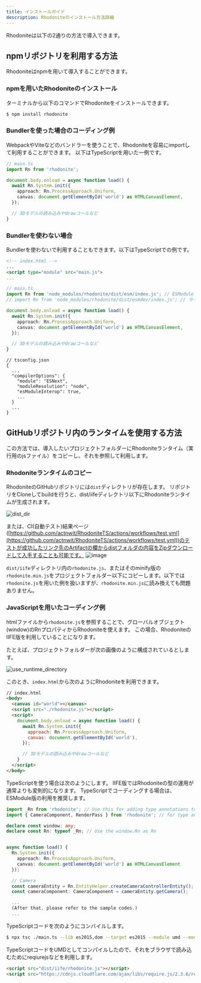 ```yaml
---
title: インストールガイド
description: Rhodoniteのインストール方法詳細
---
```



<DocLayout>

Rhodoniteは以下の2通りの方法で導入できます。

## npmリポジトリを利用する方法

Rhodoniteはnpmを用いて導入することができます。

### npmを用いたRhodoniteのインストール

ターミナルから以下のコマンドでRhodoniteをインストールできます。

```bash
$ npm install rhodonite
```

### Bundlerを使った場合のコーディング例

WebpackやViteなどのバンドラーを使うことで、Rhodoniteを容易にimportして利用することができます。
以下はTypeScriptを用いた一例です。

```ts
// main.ts
import Rn from 'rhodonite';

document.body.onload = async function load() {
  await Rn.System.init({
    approach: Rn.ProcessApproach.Uniform,
    canvas: document.getElementById('world') as HTMLCanvasElement,
  });

  // 3Dモデルの読み込みやdrawコールなど
}
```

### Bundlerを使わない場合

Bundlerを使わないで利用することもできます。以下はTypeScriptでの例です。

```html
<!-- index.html -->
...
<script type="module" src="main.js">
...
```

```ts
// main.ts
import Rn from 'node_modules/rhodonite/dist/esm/index.js'; // ESModuleとして利用
// import Rn from 'node_modules/rhodonite/dist/esmdev/index.js'; // ライブラリ内のソースマップ表示やステップ実行をしたい場合はこちらを使う

document.body.onload = async function load() {
  await Rn.System.init({
    approach: Rn.ProcessApproach.Uniform,
    canvas: document.getElementById('world') as HTMLCanvasElement,
  });

  // 3Dモデルの読み込みやdrawコールなど
}
```

```
// tsconfig.json
{
  ...
  "compilerOptions": {
    "module": "ESNext",
    "moduleResolution": "node",
    "esModuleInterop": true,
    ...
  }
  ...
}
```

## GitHubリポジトリ内のランタイムを使用する方法

この方法では、導入したいプロジェクトフォルダーにRhodoniteランタイム（実行用のjsファイル）をコピーし、それを参照して利用します。

### Rhodoniteランタイムのコピー

RhodoniteのGitHubリポジトリには`dist`ディレクトリが存在します。
リポジトリをCloneしてbuildを行うと、dist/iifeディレクトリ以下にRhodoniteランタイムが生成されます。

![dist_dir](https://user-images.githubusercontent.com/3821214/161363331-ff417948-228b-460e-a11a-2cc8481f6df0.png)

または、CI(自動テスト)結果ページ([https://github.com/actnwit/RhodoniteTS/actions/workflows/test.yml](https://github.com/actnwit/RhodoniteTS/actions/workflows/test.yml))のテストが成功したリンク先のArtifactの欄からdistフォルダの内容をZipダウンロードして入手することも可能です。
![image](https://user-images.githubusercontent.com/3821214/161414183-1d070606-771a-47e4-b5c3-330bcd5170d9.png)

`dist/iife`ディレクトリ内の`rhodonite.js`、またはそのminify版の`rhodonite.min.js`をプロジェクトフォルダー以下にコピーします。以下では`rhodonite.js`を用いた例を扱いますが、`rhodonite.min.js`に読み換えても問題ありません。

### JavaScriptを用いたコーディング例

htmlファイルから`rhodonite.js`を参照することで、グローバルオブジェクト(window)のRnプロパティからRhodoniteを使えます。
この場合、RhodoniteのIIFE版を利用していることになります。

たとえば、プロジェクトフォルダーが次の画像のように構成されているとします。

![use_runtime_directory](https://user-images.githubusercontent.com/3821214/161363360-26add3ca-54b2-4173-bf2c-aeb4add8168e.png)

このとき、`index.html`から次のようにRhodoniteを利用できます。

```html
// index.html
<body>
  <canvas id="world"></canvas>
  <script src="./rhodonite.js"></script>
  <script>
    document.body.onload = async function load() {
      await Rn.System.init({
        approach: Rn.ProcessApproach.Uniform,
        canvas: document.getElementById('world'),
      });

      // 3Dモデルの読み込みやdrawコールなど
    }
  </script>
</body>
```

TypeScriptを使う場合は次のようにします。
IIFE版ではRhodoniteの型の運用が通常よりも変則的になります。
TypeScriptでコーディングする場合は、ESModule版の利用を推奨します。

```ts
import _Rn from 'rhodonite'; // Use this for adding type annotations to window.Rn in this sample
import { CameraComponent, RenderPass } from 'rhodonite'; // for type annotations for iife usage

declare const window: any;
declare const Rn: typeof _Rn; // Use the window.Rn as Rn


async function load() {
  Rn.System.init({
    approach: Rn.ProcessApproach.Uniform,
    canvas: document.getElementById('world') as HTMLCanvasElement
  });

  // Camera
  const cameraEntity = Rn.EntityHelper.createCameraControllerEntity();
  const cameraComponent: CameraComponent = cameraEntity.getCamera();

  ...
  (After that, please refer to the sample codes.)
  ...

```

TypeScriptコードを次のようにコンバイルします。

```bash
$ npx tsc ./main.ts --lib es2015,dom --target es2015 --module umd --moduleResolution node
```

TypeScriptコードをUMDとしてコンパイルしたので、それをブラウザで読み込むためにreqiurejsなどを利用します。

```html
<script src="dist/iife/rhodonite.js"></script>
<script src="https://cdnjs.cloudflare.com/ajax/libs/require.js/2.3.6/require.min.js" data-main="main.js"></script>
```

</DocLayout>
